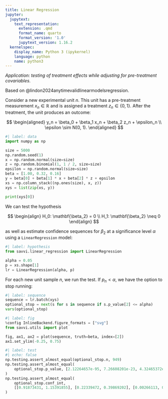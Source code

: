 ```yaml
---
title: Linear Regression
jupyter:
  jupytext:
    text_representation:
      extension: .qmd
      format_name: quarto
      format_version: '1.0'
      jupytext_version: 1.16.2
  kernelspec:
    display_name: Python 3 (ipykernel)
    language: python
    name: python3
---
```


_Application: testing of treatment effects while adjusting for pre-treatment covariables._ 

Based on @lindon2024anytimevalidlinearmodelsregression.

Consider a new experimental unit $n$. This unit has a pre-treatment measurement $x_n \in \mathbb{R}$ and is assigned a treatment $z_n \in \{0, 1\}$. After the treatment, the unit produces an outcome:

$$
\begin{aligned}
y_n = \beta_0 + \beta_1 x_n + \beta_2 z_n + \epsilon_n \\
\epsilon \sim N(0, 1).
\end{aligned}
$$

```python
#| label: data
import numpy as np

size = 5000
np.random.seed(1)
x = np.random.normal(size=size)
z = np.random.binomial(1, 1 / 2, size=size)
epsilon = np.random.normal(size=size)
beta = [1.00, 0.32, 0.16]
y = beta[0] + beta[1] * x + beta[2] * z + epsilon
xs = np.column_stack((np.ones(size), x, z))
xys = list(zip(xs, y))

print(xys[0])
```

We can test the hypothesis

$$
\begin{align}
H_0: \mathbf{\beta_2} = 0 \\
H_1: \mathbf{\beta_2} \neq 0
\end{align}
$$

as well as estimate confidence sequences for $\beta_2$ at a significance level $\alpha$ using a `LinearRegression` model:

```python
#| label: hypothesis
from savvi.linear_regression import LinearRegression

alpha = 0.05
p = xs.shape[1]
lr = LinearRegression(alpha, p)
```

For each new unit sample $n$, we run the test. If $p_n < \alpha$, we have the option to stop running:

```python
#| label: sequence
sequence = lr.batch(xys)
optional_stop = next(s for s in sequence if s.p_value[2] <= alpha)
vars(optional_stop)
```

```python
#| label: fig
%config InlineBackend.figure_formats = ["svg"]
from savvi.utils import plot

fig, ax1, ax2 = plot(sequence, truth=beta, index=[2])
ax1.set_ylim(-0.25, 0.75)
```

```python
#| label: test
#| echo: false
np.testing.assert_almost_equal(optional_stop.n, 949)
np.testing.assert_almost_equal(
    optional_stop.p_value, [2.12264657e-95, 7.26608201e-23, 4.32465372e-02]
)
np.testing.assert_almost_equal(
    optional_stop.conf_int,
    [[0.91873431, 1.15391855], [0.22339472, 0.39869202], [0.00266113, 0.37009552]],
)
```
